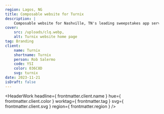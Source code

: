 ```yaml
---
region: Lagos, NG
title: Composable website for Turnix
description: |
    Composable website for Nashville, TN's leading sweepstakes app service, helping businesses reap the reward of a meaningful dialog with their customers.
cover:
    src: /uploads/clq.webp,
    alt: Turnix website home page
tag: Branding
client:
    name: Turnix
    shortname: Turnix
    person: Rob Salermo
    code: YSI
    color: 036C8D
    svg: turnix
date: 2023-11-21
isDraft: false
---
```


<HeaderWork
    headline={ frontmatter.client.name }
    hue={ frontmatter.client.color }
    worktag={ frontmatter.tag }
    svg={ frontmatter.client.svg }
    region={ frontmatter.region }
/>
